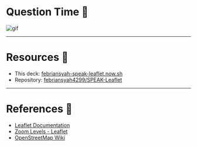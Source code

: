 
# Question Time 🙋

![gif](https://raw.githubusercontent.com/febriansyah4299/GIF/master/sakuraquest.gif)

---

# Resources 🔖

- This deck: [febriansyah-speak-leaflet.now.sh](https://febriansyah-speak-leaflet.now.sh/)
- Repository: [febriansyah4299/SPEAK-Leaflet](https://github.com/febriansyah4299/SPEAK-Leaflet)

---

# References 💼

- [Leaflet Documentation](https://leafletjs.com/reference-1.6.0.html)
- [Zoom Levels - Leaflet](https://leafletjs.com/examples/zoom-levels/)
- [OpenStreetMap Wiki](https://wiki.openstreetmap.org/wiki/Tiles)


